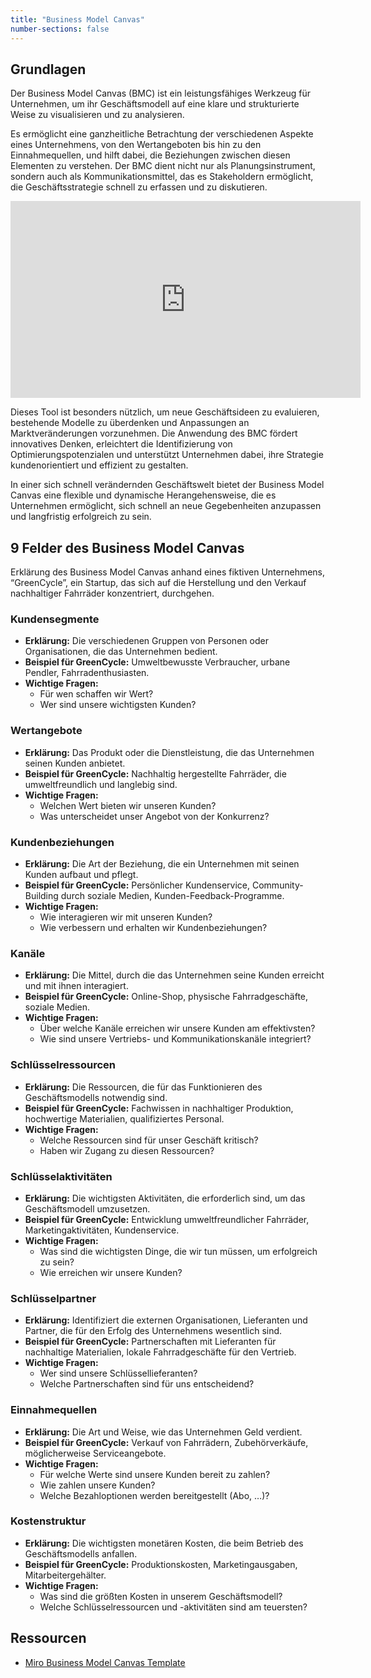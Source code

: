 ```yaml
---
title: "Business Model Canvas"
number-sections: false
---
```


## Grundlagen

Der Business Model Canvas (BMC) ist ein leistungsfähiges Werkzeug für Unternehmen, um ihr Geschäftsmodell auf eine klare und strukturierte Weise zu visualisieren und zu analysieren. 

Es ermöglicht eine ganzheitliche Betrachtung der verschiedenen Aspekte eines Unternehmens, von den Wertangeboten bis hin zu den Einnahmequellen, und hilft dabei, die Beziehungen zwischen diesen Elementen zu verstehen. Der BMC dient nicht nur als Planungsinstrument, sondern auch als Kommunikationsmittel, das es Stakeholdern ermöglicht, die Geschäftsstrategie schnell zu erfassen und zu diskutieren. 


<iframe width="560" height="315" src="https://www.youtube-nocookie.com/embed/QoAOzMTLP5s?si=fuSWYBSFScjd0JDf" title="YouTube video player" frameborder="0" allow="accelerometer; autoplay; clipboard-write; encrypted-media; gyroscope; picture-in-picture; web-share" allowfullscreen></iframe>



Dieses Tool ist besonders nützlich, um neue Geschäftsideen zu evaluieren, bestehende Modelle zu überdenken und Anpassungen an Marktveränderungen vorzunehmen. Die Anwendung des BMC fördert innovatives Denken, erleichtert die Identifizierung von Optimierungspotenzialen und unterstützt Unternehmen dabei, ihre Strategie kundenorientiert und effizient zu gestalten. 

In einer sich schnell verändernden Geschäftswelt bietet der Business Model Canvas eine flexible und dynamische Herangehensweise, die es Unternehmen ermöglicht, sich schnell an neue Gegebenheiten anzupassen und langfristig erfolgreich zu sein.


## 9 Felder des Business Model Canvas

Erklärung des Business Model Canvas anhand eines fiktiven Unternehmens, "GreenCycle", ein Startup, das sich auf die Herstellung und den Verkauf nachhaltiger Fahrräder konzentriert, durchgehen.

### Kundensegmente
- **Erklärung:** Die verschiedenen Gruppen von Personen oder Organisationen, die das Unternehmen bedient.
- **Beispiel für GreenCycle:** Umweltbewusste Verbraucher, urbane Pendler, Fahrradenthusiasten.
- **Wichtige Fragen:**
  - Für wen schaffen wir Wert?
  - Wer sind unsere wichtigsten Kunden?


### Wertangebote
- **Erklärung:** Das Produkt oder die Dienstleistung, die das Unternehmen seinen Kunden anbietet.
- **Beispiel für GreenCycle:** Nachhaltig hergestellte Fahrräder, die umweltfreundlich und langlebig sind.
- **Wichtige Fragen:**
  - Welchen Wert bieten wir unseren Kunden?
  - Was unterscheidet unser Angebot von der Konkurrenz?

### Kundenbeziehungen
- **Erklärung:** Die Art der Beziehung, die ein Unternehmen mit seinen Kunden aufbaut und pflegt.
- **Beispiel für GreenCycle:** Persönlicher Kundenservice, Community-Building durch soziale Medien, Kunden-Feedback-Programme.
- **Wichtige Fragen:**
  - Wie interagieren wir mit unseren Kunden?
  - Wie verbessern und erhalten wir Kundenbeziehungen?

### Kanäle
- **Erklärung:** Die Mittel, durch die das Unternehmen seine Kunden erreicht und mit ihnen interagiert.
- **Beispiel für GreenCycle:** Online-Shop, physische Fahrradgeschäfte, soziale Medien.
- **Wichtige Fragen:**
  - Über welche Kanäle erreichen wir unsere Kunden am effektivsten?
  - Wie sind unsere Vertriebs- und Kommunikationskanäle integriert?

### Schlüsselressourcen
- **Erklärung:** Die Ressourcen, die für das Funktionieren des Geschäftsmodells notwendig sind.
- **Beispiel für GreenCycle:** Fachwissen in nachhaltiger Produktion, hochwertige Materialien, qualifiziertes Personal.
- **Wichtige Fragen:**
  - Welche Ressourcen sind für unser Geschäft kritisch?
  - Haben wir Zugang zu diesen Ressourcen?

### Schlüsselaktivitäten
- **Erklärung:** Die wichtigsten Aktivitäten, die erforderlich sind, um das Geschäftsmodell umzusetzen.
- **Beispiel für GreenCycle:** Entwicklung umweltfreundlicher Fahrräder, Marketingaktivitäten, Kundenservice.
- **Wichtige Fragen:**
  - Was sind die wichtigsten Dinge, die wir tun müssen, um erfolgreich zu sein?
  - Wie erreichen wir unsere Kunden?

### Schlüsselpartner
- **Erklärung:** Identifiziert die externen Organisationen, Lieferanten und Partner, die für den Erfolg des Unternehmens wesentlich sind.
- **Beispiel für GreenCycle:** Partnerschaften mit Lieferanten für nachhaltige Materialien, lokale Fahrradgeschäfte für den Vertrieb.
- **Wichtige Fragen:**
  - Wer sind unsere Schlüssellieferanten?
  - Welche Partnerschaften sind für uns entscheidend?

### Einnahmequellen
- **Erklärung:** Die Art und Weise, wie das Unternehmen Geld verdient.
- **Beispiel für GreenCycle:** Verkauf von Fahrrädern, Zubehörverkäufe, möglicherweise Serviceangebote.
- **Wichtige Fragen:**
  - Für welche Werte sind unsere Kunden bereit zu zahlen?
  - Wie zahlen unsere Kunden?
  - Welche Bezahloptionen werden bereitgestellt (Abo, ...)?

### Kostenstruktur
- **Erklärung:** Die wichtigsten monetären Kosten, die beim Betrieb des Geschäftsmodells anfallen.
- **Beispiel für GreenCycle:** Produktionskosten, Marketingausgaben, Mitarbeitergehälter.
- **Wichtige Fragen:**
  - Was sind die größten Kosten in unserem Geschäftsmodell?
  - Welche Schlüsselressourcen und -aktivitäten sind am teuersten?

## Ressourcen

- [Miro Business Model Canvas Template](https://miro.com/de/templates/business-model-canvas/)